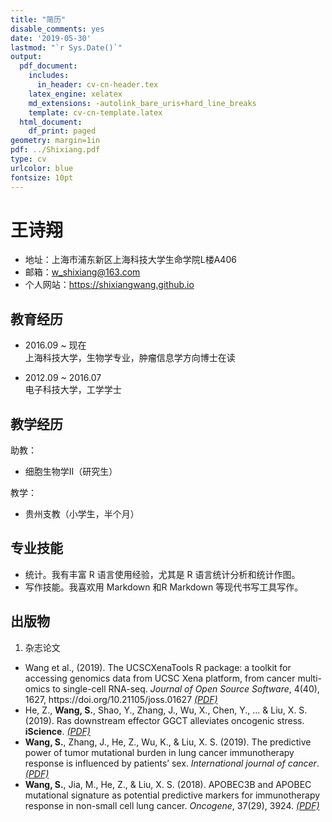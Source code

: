 ```yaml
---
title: "简历"
disable_comments: yes
date: '2019-05-30'
lastmod: "`r Sys.Date()`"
output:
  pdf_document:
    includes:
      in_header: cv-cn-header.tex
    latex_engine: xelatex
    md_extensions: -autolink_bare_uris+hard_line_breaks
    template: cv-cn-template.latex
  html_document:
    df_print: paged
geometry: margin=1in
pdf: ../Shixiang.pdf
type: cv
urlcolor: blue
fontsize: 10pt
---
```


# 王诗翔

- 地址：上海市浦东新区上海科技大学生命学院L楼A406
- 邮箱：<w_shixiang@163.com>
- 个人网站：<https://shixiangwang.github.io>


## 教育经历

- 2016.09 ~ 现在 <br>
  上海科技大学，生物学专业，肿瘤信息学方向博士在读

- 2012.09 ~ 2016.07 <br>
  电子科技大学，工学学士

## 教学经历

助教：

- 细胞生物学II（研究生）

教学：

- 贵州支教（小学生，半个月）

## 专业技能

- 统计。我有丰富 R 语言使用经验，尤其是 R 语言统计分析和统计作图。
- 写作技能。我喜欢用 Markdown 和R Markdown 等现代书写工具写作。


## 出版物

1. 杂志论文

- Wang et al., (2019). The UCSCXenaTools R package: a toolkit for accessing genomics data from UCSC Xena platform, from cancer multi-omics to single-cell RNA-seq. *Journal of Open Source Software*, 4(40), 1627, https://doi.org/10.21105/joss.01627 <i class="fa fa-file-pdf-o"> [(PDF)](https://www.theoj.org/joss-papers/joss.01627/10.21105.joss.01627.pdf)</i>
- He, Z., **Wang, S.**, Shao, Y., Zhang, J., Wu, X., Chen, Y., ... & Liu, X. S. (2019). Ras downstream effector GGCT alleviates oncogenic stress. **iScience**. <i class="fa fa-file-pdf-o"> [(PDF)](https://www.researchgate.net/publication/334723955_Ras_downstream_effector_GGCT_alleviates_oncogenic_stress)</i>
- **Wang, S.**, Zhang, J., He, Z., Wu, K., & Liu, X. S. (2019). The predictive power of tumor mutational burden in lung cancer immunotherapy response is influenced by patients’ sex. *International journal of cancer*. <i class="fa fa-file-pdf-o"> [(PDF)](https://www.researchgate.net/publication/332372671_The_predictive_power_of_tumor_mutational_burden_in_lung_cancer_immunotherapy_response_is_influenced_by_patients'_sex)</i>
- **Wang, S.**, Jia, M., He, Z., & Liu, X. S. (2018). APOBEC3B and APOBEC mutational signature as potential predictive markers for immunotherapy response in non-small cell lung cancer. *Oncogene*, 37(29), 3924. <i class="fa fa-file-pdf-o"> [(PDF)](https://www.researchgate.net/publication/324781475_APOBEC3B_and_APOBEC_mutational_signature_as_potential_predictive_markers_for_immunotherapy_response_in_non-small_cell_lung_cancer)</i>



